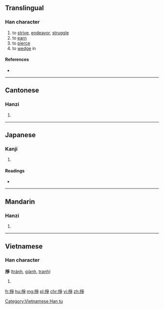 {{also|挣}}
==Translingual==

===Han character===
{{Han char|rn=64|rad=手|as=08|sn=11|four=52057|canj=QBSD|ids=⿰扌爭}}

# to [[strive]], [[endeavor]], [[struggle]]
# to [[earn]]
# to [[pierce]]
# to [[wedge]] in

====References====
* {{Han ref|kx=0438.030|dkj=12265|dj=0788.010|hdz=31901.021|uh=6399|ud=25497|bh=B1C3|bd=45507}}

----

==Cantonese==

===Hanzi===
{{yue-hanzi|jyut=[[zaang1]], [[zaang6]], [[zang1]]|y=jaang1, jaang6, jang1|sim=挣}}

# {{defn|lang=yue|sort=手08}}

----

==Japanese==

===Kanji===
{{ja-kanji|grade=|rs=手08}}

# {{defn|lang=ja|sort=手08}}

====Readings====
* {{ja-readings|on=[[そう]] (sō), [[しょう]] (shō)|kun=[[さす]] (sasu)}}

----

==Mandarin==

===Hanzi===
{{cmn-hanzi|sim=挣|pin=[[zhēng]] ([[zheng1]])|wg=cheng<sup>1</sup>}}

# {{defn|lang=cmn|sort=手08}}

----

==Vietnamese==

===Han character===
'''掙''' ([[tránh]], [[giành]], [[tranh]])

# {{defn|lang=vi}}

[[Category:Vietnamese Han tu]]

[[fr:掙]]
[[hu:掙]]
[[mg:掙]]
[[pl:掙]]
[[chr:掙]]
[[vi:掙]]
[[zh:掙]]